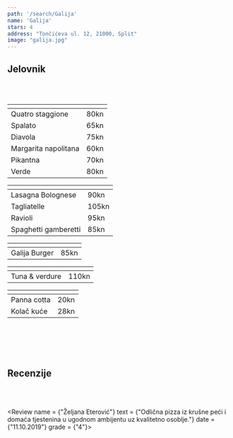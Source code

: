 ---
path: '/search/Galija'
name: 'Galija'
stars: 4
address: "Tončićeva ul. 12, 21000, Split"
image: "galija.jpg"
---

## Jelovnik

<br></br>

<Collapse name = "Pizza" open = "collapse show">

<table className="table table-hover" style = {{fontSize: "1.15rem"}}>
  <thead style = {{display: "none"}}><tr><th scope="col"></th><th scope="col"></th></tr></thead>
    <tbody style =  {{borderTop: "hidden"}}>
    <tr>
      <td className = "w-75" style = {{paddingLeft: "28px"}}> Quatro staggione </td><td> 80kn </td>
    </tr>
    <tr>
      <td className = "w-75" style = {{paddingLeft: "28px"}}> Spalato </td><td> 65kn </td>
    </tr>
    <tr>
      <td className = "w-75" style = {{paddingLeft: "28px"}}> Diavola </td><td> 75kn </td>
    </tr>
    <tr>
      <td className = "w-75" style = {{paddingLeft: "28px"}}> Margarita napolitana </td><td> 60kn </td>
    </tr>
    <tr>
      <td className = "w-75" style = {{paddingLeft: "28px"}}> Pikantna </td><td> 70kn </td>
    </tr>
    <tr>
      <td className = "w-75" style = {{paddingLeft: "28px"}}> Verde </td><td> 80kn </td>
    </tr>
  </tbody>
</table>

</Collapse>

<Collapse name = "Tjestenina" open = "collapse">

<table className="table table-hover" style = {{fontSize: "1.15rem"}}>
  <thead style = {{display: "none"}}><tr><th scope="col"></th><th scope="col"></th></tr></thead>
    <tbody style =  {{borderTop: "hidden"}}>
    <tr>
      <td className = "w-75" style = {{paddingLeft: "28px"}}> Lasagna Bolognese </td><td> 90kn </td>
    </tr>
    <tr>
      <td className = "w-75" style = {{paddingLeft: "28px"}}> Tagliatelle </td><td> 105kn </td>
    </tr>
    <tr>
      <td className = "w-75" style = {{paddingLeft: "28px"}}> Ravioli </td><td> 95kn </td>
    </tr>
    <tr>
      <td className = "w-75" style = {{paddingLeft: "28px"}}> Spaghetti gamberetti </td><td> 85kn </td>
    </tr>
  </tbody>
</table>

</Collapse>

<Collapse name = "Meso" open = "collapse">

<table className="table table-hover" style = {{fontSize: "1.15rem"}}>
  <thead style = {{display: "none"}}><tr><th scope="col"></th><th scope="col"></th></tr></thead>
    <tbody style =  {{borderTop: "hidden"}}>
    <tr>
      <td className = "w-75" style = {{paddingLeft: "28px"}}> Galija Burger </td><td> 85kn </td>
    </tr>
  </tbody>
</table>

</Collapse>

<Collapse name = "Riba" open = "collapse">

<table className="table table-hover" style = {{fontSize: "1.15rem"}}>
  <thead style = {{display: "none"}}><tr><th scope="col"></th><th scope="col"></th></tr></thead>
    <tbody style =  {{borderTop: "hidden"}}>
    <tr>
      <td className = "w-75" style = {{paddingLeft: "28px"}}> Tuna & verdure </td><td> 110kn </td>
    </tr>
  </tbody>
</table>

</Collapse>

<Collapse name = "Desert" open = "collapse">

<table className="table table-hover" style = {{fontSize: "1.15rem"}}>
  <thead style = {{display: "none"}}><tr><th scope="col"></th><th scope="col"></th></tr></thead>
    <tbody style =  {{borderTop: "hidden"}}>
    <tr>
      <td className = "w-75" style = {{paddingLeft: "28px"}}> Panna cotta </td><td> 20kn </td>
    </tr>
     <tr>
      <td className = "w-75" style = {{paddingLeft: "28px"}}> Kolač kuće </td><td> 28kn </td>
    </tr>
  </tbody>
</table>

</Collapse>

<br></br>
<br></br>

## Recenzije

<br></br>

<CommentBox> </CommentBox>

<Review name = {"Željana Eterović"} 
        text = {"Odlična pizza iz krušne peći i domaća tjestenina u ugodnom ambijentu uz kvalitetno osoblje."}
        date = {"11.10.2019"}
        grade = {"4"}></Review>